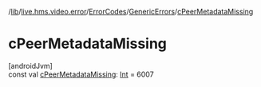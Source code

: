 /[lib](/api-reference/android/v2/home/content)/[live.hms.video.error](../../index)/[ErrorCodes](../index)/[GenericErrors](index)/[cPeerMetadataMissing](c-peer-metadata-missing)

# cPeerMetadataMissing

[androidJvm]\
const val [cPeerMetadataMissing](c-peer-metadata-missing): [Int](https://kotlinlang.org/api/latest/jvm/stdlib/kotlin/-int/index.html) = 6007
